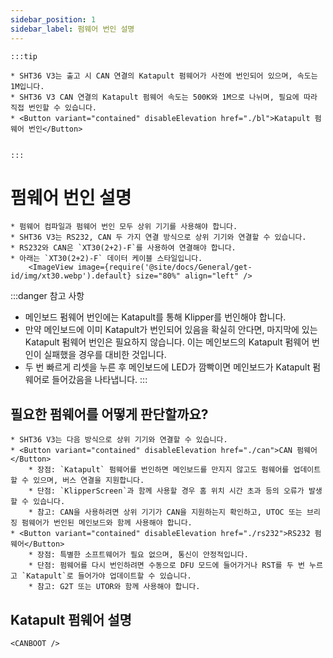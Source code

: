 ```yaml
---
sidebar_position: 1
sidebar_label: 펌웨어 번인 설명
---
```







    :::tip

    * SHT36 V3는 출고 시 CAN 연결의 Katapult 펌웨어가 사전에 번인되어 있으며, 속도는 1M입니다.
    * SHT36 V3 CAN 연결의 Katapult 펌웨어 속도는 500K와 1M으로 나뉘며, 필요에 따라 직접 번인할 수 있습니다.
    * <Button variant="contained" disableElevation href="./bl">Katapult 펌웨어 번인</Button>


    :::

# 펌웨어 번인 설명
    
    * 펌웨어 컴파일과 펌웨어 번인 모두 상위 기기를 사용해야 합니다.
    * SHT36 V3는 RS232, CAN 두 가지 연결 방식으로 상위 기기와 연결할 수 있습니다.
    * RS232와 CAN은 `XT30(2+2)-F`를 사용하여 연결해야 합니다.
    * 아래는 `XT30(2+2)-F` 데이터 케이블 스타일입니다.
        <ImageView image={require('@site/docs/General/get-id/img/xt30.webp').default} size="80%" align="left" />

:::danger 참고 사항
* 메인보드 펌웨어 번인에는 Katapult를 통해 Klipper를 번인해야 합니다.
* 만약 메인보드에 이미 Katapult가 번인되어 있음을 확실히 안다면, 마지막에 있는 Katapult 펌웨어 번인은 필요하지 않습니다. 이는 메인보드의 Katapult 펌웨어 번인이 실패했을 경우를 대비한 것입니다.
* 두 번 빠르게 리셋을 누른 후 메인보드에 LED가 깜빡이면 메인보드가 Katapult 펌웨어로 들어갔음을 나타냅니다.
:::

## 필요한 펌웨어를 어떻게 판단할까요?

    * SHT36 V3는 다음 방식으로 상위 기기와 연결할 수 있습니다.
    * <Button variant="contained" disableElevation href="./can">CAN 펌웨어</Button>
        * 장점: `Katapult` 펌웨어를 번인하면 메인보드를 만지지 않고도 펌웨어를 업데이트할 수 있으며, 버스 연결을 지원합니다.
        * 단점: `KlipperScreen`과 함께 사용할 경우 홈 위치 시간 초과 등의 오류가 발생할 수 있습니다.
        * 참고: CAN을 사용하려면 상위 기기가 CAN을 지원하는지 확인하고, UTOC 또는 브리징 펌웨어가 번인된 메인보드와 함께 사용해야 합니다.
    * <Button variant="contained" disableElevation href="./rs232">RS232 펌웨어</Button>
        * 장점: 특별한 소프트웨어가 필요 없으며, 통신이 안정적입니다.
        * 단점: 펌웨어를 다시 번인하려면 수동으로 DFU 모드에 들어가거나 RST를 두 번 누르고 `Katapult`로 들어가야 업데이트할 수 있습니다.
        * 참고: G2T 또는 UTOR와 함께 사용해야 합니다.

## Katapult 펌웨어 설명

    <CANBOOT />
